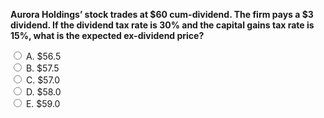 ::: {.question-block}

<form onsubmit="event.preventDefault(); checkAnswer('module10_mcq_q77')" data-correct-answer="B">
<strong style="display: block;">Aurora Holdings’ stock trades at $60 cum-dividend. The firm pays a $3 dividend. If the dividend tax rate is 30% and the capital gains tax rate is 15%, what is the expected ex-dividend price?</strong>

<label><input type="radio" name="module10_mcq_q77" value="A"> A. $56.5</label><br>
<label><input type="radio" name="module10_mcq_q77" value="B"> B. $57.5</label><br>
<label><input type="radio" name="module10_mcq_q77" value="C"> C. $57.0</label><br>
<label><input type="radio" name="module10_mcq_q77" value="D"> D. $58.0</label><br>
<label><input type="radio" name="module10_mcq_q77" value="E"> E. $59.0</label><br>
</form>

<div id="feedback-module10_mcq_q77" class="feedback" data-status="" style="display:none;">
✅ B is correct. Using $(P_{cum} - P_{ex}) = Div × (1 - τ_d)/(1 - τ_g)$ → $3 × 0.7/0.85 = 2.47$, so $P_{ex} = 60 − 2.47 = 57.53 ≈ 57.5$.
</div>

:::
